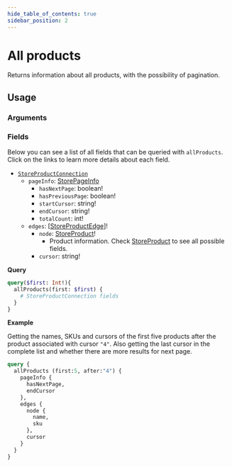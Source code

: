 ```yaml
---
hide_table_of_contents: true
sidebar_position: 2
---
```



# All products

Returns information about all products, with the possibility of pagination.

<div className="grid grid-cols-2 gap-20 pt-5">

<div>

## Usage

### Arguments

<PropsComponent
      name="first"
      type="Int"
      description="	Number of items that should return from the complete result list."
      required="true"
    />

<PropsComponent
      name="after"
      type="String"
      description="Product pagination argument, indicating the cursor corresponding to the item after which the results should be fetched."
    />

### Fields

Below you can see a list of all fields that can be queried with `allProducts`. Click on the links to learn more details about each field.

<ul>
  <li><a href="/reference/api/objects#storeproductconnection"><code>StoreProductConnection</code></a>
    <ul>
    <li><code>pageInfo</code>: <a href="/reference/api/objects/#storepageinfo">StorePageInfo</a>
      <ul>
      <li><code>hasNextPage</code>: boolean!</li>
      <li><code>hasPreviousPage</code>: boolean!</li>
      <li><code>startCursor</code>: string!</li>
      <li><code>endCursor</code>: string!</li>
      <li><code>totalCount</code>: int!</li>
      </ul>
    </li>
    <li><code>edges</code>: [<a href="/reference/api/objects/#storeproductedge">StoreProductEdge</a>]!
      <ul>
      <li><code>node</code>: <a href="/reference/api/objects/#storeproduct">StoreProduct</a>!
        <ul>
        <li>Product information. Check <a href="/reference/api/objects/#storeproduct">StoreProduct</a> to see all possible fields.</li>
        </ul>
      </li>
      <li><code>cursor</code>: string!</li>
      </ul>
    </li>
    </ul>
  </li>
</ul>


</div>
<div>


**Query**

```graphql
query($first: Int!){
  allProducts(first: $first) {
    # StoreProductConnection fields
  }
}
```

**Example**

Getting the names, SKUs and cursors of the first five products after the product associated with cursor `"4"`. Also getting the last cursor in the complete list and whether there are more results for next page.

```graphql
query {
  allProducts (first:5, after:"4") {
    pageInfo {
      hasNextPage,
      endCursor
    },
    edges {
      node {
        name,
        sku
      },
      cursor
    }
  }
}
```


</div>
</div>
